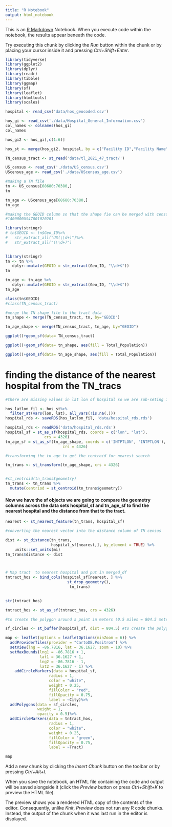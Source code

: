 ```yaml
---
title: "R Notebook"
output: html_notebook
---
```


This is an [R Markdown](http://rmarkdown.rstudio.com) Notebook. When you execute code within the notebook, the results appear beneath the code. 

Try executing this chunk by clicking the *Run* button within the chunk or by placing your cursor inside it and pressing *Ctrl+Shift+Enter*. 

```r
library(tidyverse)
library(ggplot2)
library(dplyr)
library(readr)
library(tibble)
library(ggmap)
library(sf)
library(leaflet)
library(htmltools)
library(scales)
```


```r
hospital <- read_csv('data/hos_geocoded.csv')

hos_gi <- read_csv('./data/Hospital_General_Information.csv')
col_names <- colnames(hos_gi)
col_names

```
```r
hos_gi2 <- hos_gi[,c(1:6)]

hos_st <- merge(hos_gi2, hospital, by = c("Facility ID","Facility Name"))

```


```r
TN_census_tract <- st_read('data/tl_2021_47_tract/')
```

```r
US_census <- read_csv('./data/US_census.csv')
UScensus_age <- read_csv('./data/UScensus_age.csv')
```

```r
#making a TN file
tn <- US_census[68680:70380,]
tn
```

```r
tn_age <- UScensus_age[68680:70380,]
tn_age

```


```r
#making the GEOID column so that the shape fie can be merged with census
#1400000US47001020201

library(stringr)
# tn$GEOID <- tn$Geo_ID%>%
#   str_extract_all("US(\\d+)")%>%
#   str_extract_all("(\\d+)")
  
```


```r
library(stringr)
tn <- tn %>%
   dplyr::mutate(GEOID = str_extract(Geo_ID, "\\d+$"))
tn
```

```r
tn_age <- tn_age %>%
   dplyr::mutate(GEOID = str_extract(Geo_ID, "\\d+$"))
tn_age
```



```r
class(tn$GEOID)
#class(TN_census_tract)
```


```r
#merge the TN shape file to the tract data
tn_shape <- merge(TN_census_tract, tn, by="GEOID")

```

```r
tn_age_shape <- merge(TN_census_tract, tn_age, by="GEOID")
```



```r
ggplot()+geom_sf(data= TN_census_tract)
```

```r
ggplot()+geom_sf(data= tn_shape, aes(fill = Total_Population))
```

```r
ggplot()+geom_sf(data= tn_age_shape, aes(fill = Total_Population))
```
# finding the distance of the nearest hospital from the TN_tracs

```r
#there are missing values in lat lon of hospital so we are sub-seting it to have only the ones with non missing values

hos_latlon_fil <- hos_st%>%
  filter_at(vars(lon, lat), all_vars(!is.na(.)))
hospital_rds <- saveRDS(hos_latlon_fil, 'data/hospital_rds.rds')

hospital_rds <- readRDS('data/hospital_rds.rds')
hospital_sf = st_as_sf(hospital_rds, coords = c("lon", "lat"), 
                 crs = 4326)
tn_age_sf = st_as_sf(tn_age_shape, coords = c('INTPTLON', 'INTPTLON'),
                         crs = 4326)

```

```r
#transforming the tn_age to get the centroid for nearest search

tn_trans <- st_transform(tn_age_shape, crs = 4326)


#st_centroid(tn_trans$geometry)
tn_trans <- tn_trans %>%
  mutate(centriod = st_centroid(tn_trans$geometry))


```



#### Now we have the sf objects we are going to compare the geometry columns across the data sets hospital_sf and tn_age_sf to find the nearest hospital and the distance from that to the tract.

```r
nearest <- st_nearest_feature(tn_trans, hospital_sf)

#converting the nearest vector into the distance column of TN census

dist <- st_distance(tn_trans, 
                    hospital_sf[nearest,], by_element = TRUE) %>%
    units::set_units(mi)
tn_trans$distance <- dist



# Map tract  to nearest hospital and put in merged_df
tntract_hos <- bind_cols(hospital_sf[nearest, ] %>%
                           st_drop_geometry(),
                            tn_trans)
                           

str(tntract_hos)

tntract_hos <- st_as_sf(tntract_hos, crs = 4326)

```

```r
#to create the polygon around a point in meters (0.5 miles = 804.5 meters, 1 mile = 1609.34 meters)

sf_circles <- st_buffer(hospital_sf, dist = 804.5) #to create the polygon around a point
```

```r
map <- leaflet(options = leafletOptions(minZoom = 6)) %>%
  addProviderTiles(provider = "CartoDB.Positron") %>%
  setView(lng = -86.7816, lat = 36.1627, zoom = 10) %>%
  setMaxBounds(lng1 = -86.7816 + 1, 
               lat1 = 36.1627 + 1, 
               lng2 = -86.7816 - 1, 
               lat2 = 36.1627 - 1) %>%
    addCircleMarkers(data = hospital_sf,
                   radius = 1,
                   color = "white",
                   weight = 0.25,
                   fillColor = "red",
                   fillOpacity = 0.75,
                   label = ~City)%>%
  addPolygons(data = sf_circles, 
              weight = 1, 
              opacity = 0.5)%>%
  addCircleMarkers(data = tntract_hos,
                   radius = 1,
                   color = "white",
                   weight = 0.25,
                   fillColor = "green",
                   fillOpacity = 0.75,
                   label = ~Tract)

map
```




Add a new chunk by clicking the *Insert Chunk* button on the toolbar or by pressing *Ctrl+Alt+I*.

When you save the notebook, an HTML file containing the code and output will be saved alongside it (click the *Preview* button or press *Ctrl+Shift+K* to preview the HTML file).

The preview shows you a rendered HTML copy of the contents of the editor. Consequently, unlike *Knit*, *Preview* does not run any R code chunks. Instead, the output of the chunk when it was last run in the editor is displayed.
